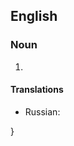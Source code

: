 ==English==

===Noun===
{{head|en|noun|head=[[boy]]s [[and]] [[their]] [[toy]]s}}

# {{context|idiomatic|lang=en}} {{non-gloss definition|Used to evoke the idea that adult men sometimes dote excessively on machines, [[automobile]]s, and gadgets in a childish manner.}}

====Translations====
{{trans-top|adult men sometimes dote excessively on machines, automobiles, and gadgets in a childish manner}}
{{trans-mid}}
* Russian: {{t|ru|ма́льчики и их игру́шки}}
{{trans-bottom}}}